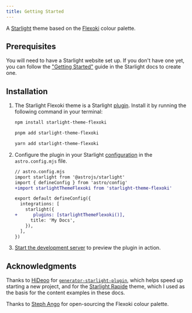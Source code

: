 ```yaml
---
title: Getting Started
---
```


A [Starlight](https://starlight.astro.build) theme based on the [Flexoki](https://stephango.com/flexoki) colour palette.

## Prerequisites

You will need to have a Starlight website set up.
If you don't have one yet, you can follow the ["Getting Started"](https://starlight.astro.build/getting-started) guide in the Starlight docs to create one.

## Installation


<Steps>

1. The Starlight Flexoki theme is a Starlight [plugin](https://starlight.astro.build/reference/plugins/). Install it by running the following command in your terminal:

   <Tabs syncKey="pkg">

   <TabItem label="npm" icon="seti:npm">

   ```sh
   npm install starlight-theme-flexoki
   ```

   </TabItem>

   <TabItem label="pnpm" icon="pnpm">

   ```sh
   pnpm add starlight-theme-flexoki
   ```

   </TabItem>

   <TabItem label="Yarn" icon="seti:yarn">

   ```sh
   yarn add starlight-theme-flexoki
   ```

   </TabItem>

   </Tabs>

2. Configure the plugin in your Starlight [configuration](https://starlight.astro.build/reference/configuration/#plugins) in the `astro.config.mjs` file.

   ```diff lang="js"
   // astro.config.mjs
   import starlight from '@astrojs/starlight'
   import { defineConfig } from 'astro/config'
   +import starlightThemeFlexoki from 'starlight-theme-flexoki'

   export default defineConfig({
     integrations: [
       starlight({
   +      plugins: [starlightThemeFlexoki()],
         title: 'My Docs',
       }),
     ],
   })
   ```

3. [Start the development server](https://starlight.astro.build/getting-started/#start-the-development-server) to preview the plugin in action.

</Steps>

## Acknowledgments

Thanks to [HiDeoo](https://hideoo.dev/) for [`generator-starlight-plugin`](https://github.com/HiDeoo/generator-starlight-plugin), which helps speed up starting a new project, and for the [Starlight Rapide](https://github.com/HiDeoo/starlight-theme-rapide) theme, which I used as the basis for the content examples in these docs.

Thanks to [Steph Ango](https://stephango.com/) for open-sourcing the Flexoki colour palette.

